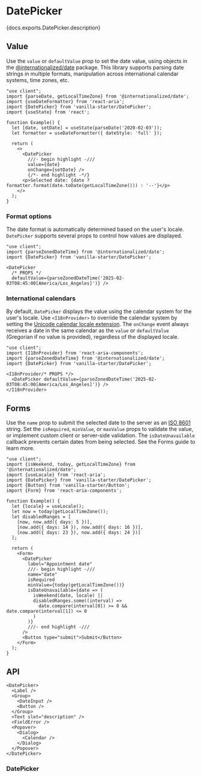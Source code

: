 


# DatePicker

<PageDescription>{docs.exports.DatePicker.description}</PageDescription>

<ExampleSwitcher>
  <VisualExample
    component={VanillaDatePicker}
    docs={vanillaDocs.exports.DatePicker}
    links={vanillaDocs.links}
    props={['label', 'granularity', 'isDisabled']}
    initialProps={{label: 'Date'}}
    type="vanilla"
    files={["starters/docs/src/DatePicker.tsx", "starters/docs/src/DatePicker.css"]} />
  <VisualExample
    component={TailwindDatePicker}
    docs={vanillaDocs.exports.DatePicker}
    links={vanillaDocs.links}
    props={['label', 'granularity', 'isDisabled']}
    initialProps={{label: 'Date'}}
    type="tailwind"
    files={["starters/tailwind/src/DatePicker.tsx", "starters/tailwind/src/DateField.tsx",  "starters/tailwind/src/index.css"]} />
</ExampleSwitcher>

## Value

Use the `value` or `defaultValue` prop to set the date value, using objects in the [@internationalized/date](../internationalized/date/) package. This library supports parsing date strings in multiple formats, manipulation across international calendar systems, time zones, etc.

```tsx render
"use client";
import {parseDate, getLocalTimeZone} from '@internationalized/date';
import {useDateFormatter} from 'react-aria';
import {DatePicker} from 'vanilla-starter/DatePicker';
import {useState} from 'react';

function Example() {
  let [date, setDate] = useState(parseDate('2020-02-03'));
  let formatter = useDateFormatter({ dateStyle: 'full' });
  
  return (
    <>
      <DatePicker
        ///- begin highlight -///
        value={date}
        onChange={setDate} />
        {/*- end highlight -*/}
      <p>Selected date: {date ? formatter.format(date.toDate(getLocalTimeZone())) : '--'}</p>
    </>
  );
}
```

### Format options

The date format is automatically determined based on the user's locale. `DatePicker` supports several props to control how values are displayed.

```tsx render docs={docs.exports.DatePicker} links={docs.links} props={['granularity', 'hourCycle', 'hideTimeZone', 'shouldForceLeadingZeros']} initialProps={{label: 'Date'}}
"use client";
import {parseZonedDateTime} from '@internationalized/date';
import {DatePicker} from 'vanilla-starter/DatePicker';

<DatePicker
  /* PROPS */
  defaultValue={parseZonedDateTime('2025-02-03T08:45:00[America/Los_Angeles]')} />
```

### International calendars

By default, `DatePicker` displays the value using the calendar system for the user's locale. Use `<I18nProvider>` to override the calendar system by setting the [Unicode calendar locale extension](https://developer.mozilla.org/en-US/docs/Web/JavaScript/Reference/Global_Objects/Intl/Locale/calendar#adding_a_calendar_in_the_locale_string). The `onChange` event always receives a date in the same calendar as the `value` or `defaultValue` (Gregorian if no value is provided), regardless of the displayed locale.

```tsx render wide docs={docs.exports.I18nProvider} links={docs.links} props={['locale']} initialProps={{locale: 'hi-IN-u-ca-indian'}}
"use client";
import {I18nProvider} from 'react-aria-components';
import {parseZonedDateTime} from '@internationalized/date';
import {DatePicker} from 'vanilla-starter/DatePicker';

<I18nProvider/* PROPS */>
  <DatePicker defaultValue={parseZonedDateTime('2025-02-03T08:45:00[America/Los_Angeles]')} />
</I18nProvider>
```

## Forms

Use the `name` prop to submit the selected date to the server as an [ISO 8601](https://en.wikipedia.org/wiki/ISO_8601) string. Set the `isRequired`, `minValue`, or `maxValue` props to validate the value, or implement custom client or server-side validation. The `isDateUnavailable` callback prevents certain dates from being selected. See the Forms guide to learn more.

```tsx render
"use client";
import {isWeekend, today, getLocalTimeZone} from '@internationalized/date';
import {useLocale} from 'react-aria';
import {DatePicker} from 'vanilla-starter/DatePicker';
import {Button} from 'vanilla-starter/Button';
import {Form} from 'react-aria-components';

function Example() {
  let {locale} = useLocale();
  let now = today(getLocalTimeZone());
  let disabledRanges = [
    [now, now.add({ days: 5 })],
    [now.add({ days: 14 }), now.add({ days: 16 })],
    [now.add({ days: 23 }), now.add({ days: 24 })]
  ];

  return (
    <Form>
      <DatePicker
        label="Appointment date"
        ///- begin highlight -///
        name="date"
        isRequired
        minValue={today(getLocalTimeZone())}
        isDateUnavailable={date => (
          isWeekend(date, locale) ||
          disabledRanges.some((interval) =>
            date.compare(interval[0]) >= 0 && date.compare(interval[1]) <= 0
          )
        )}
        ///- end highlight -///
      />
      <Button type="submit">Submit</Button>
    </Form>
  );
}
```

## API

<Anatomy />

```tsx links={{DatePicker: '#datepicker', Group: 'Group.html', DateInput: 'DateField.html#dateinput', Button: 'Button.html', Popover: 'Popover.html', Dialog: 'Dialog.html', Calendar: 'Calendar.html'}}
<DatePicker>
  <Label />
  <Group>
    <DateInput />
    <Button />
  </Group>
  <Text slot="description" />
  <FieldError />
  <Popover>
    <Dialog>
      <Calendar />
    </Dialog>
  </Popover>
</DatePicker>
```

### DatePicker

<PropTable component={docs.exports.DatePicker} links={docs.links} />

<StateTable defaultClassName="react-aria-DatePicker" properties={docs.exports.DatePickerRenderProps.properties} />
